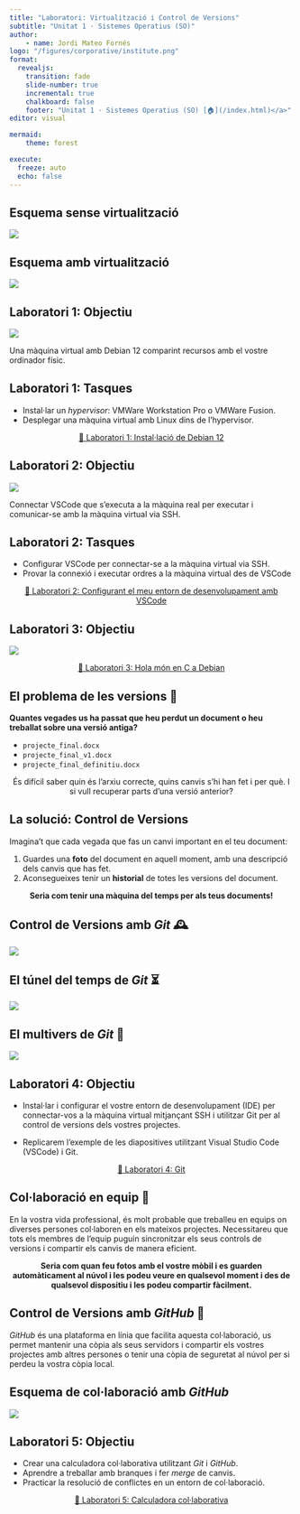 ```yaml
---
title: "Laboratori: Virtualització i Control de Versions"
subtitle: "Unitat 1 · Sistemes Operatius (SO)"
author: 
    - name: Jordi Mateo Fornés
logo: "/figures/corporative/institute.png"
format: 
  revealjs:
    transition: fade
    slide-number: true
    incremental: true 
    chalkboard: false
    footer: "Unitat 1 · Sistemes Operatius (SO) [🏠](/index.html)</a>"
editor: visual

mermaid:
    theme: forest

execute:
  freeze: auto
  echo: false
---
```


## Esquema sense virtualització

![](../figures/labs/01-introduction/sense.png){style="display: block; margin-left: auto; margin-right: auto;"}

## Esquema amb virtualització

![](../figures/labs/01-introduction/amb.png){style="display: block; margin-left: auto; margin-right: auto;"}

## Laboratori 1: Objectiu

![](../figures/labs/01-introduction/resultat.png){style="display: block; margin-left: auto; margin-right: auto;"}

Una màquina virtual amb Debian 12 comparint recursos amb el vostre ordinador físic.

## Laboratori 1: Tasques

-   Instal·lar un *hypervisor*: VMWare Workstation Pro o VMWare Fusion.
-   Desplegar una màquina virtual amb Linux dins de l'hypervisor.

::: {.fragment style="text-align: center;"}
[📄 Laboratori 1: Instal·lació de Debian 12](../labs/01-introduction/lab01.qmd)
:::

## Laboratori 2: Objectiu

![](../figures/labs/01-introduction/lab03-ssh.png){style="display: block; margin-left: auto; margin-right: auto;"}

Connectar VSCode que s'executa a la màquina real per executar i comunicar-se amb la màquina virtual via SSH.

## Laboratori 2: Tasques

-   Configurar VSCode per connectar-se a la màquina virtual via SSH.
-   Provar la connexió i executar ordres a la màquina virtual des de VSCode

::: {.fragment style="text-align: center;"}
[📄 Laboratori 2: Configurant el meu entorn de desenvolupament amb VSCode](../labs/01-introduction/lab02.qmd)
:::

## Laboratori 3: Objectiu

![](../figures/labs/01-introduction/lab03.png){style="display: block; margin-left: auto; margin-right: auto;"}

::: {.fragment style="text-align: center;"}
[📄 Laboratori 3: Hola món en C a Debian](../labs/01-introduction/lab03.qmd)
:::

## El problema de les versions 💾

**Quantes vegades us ha passat que heu perdut un document o heu treballat sobre una versió antiga?**

::: fragment
-   `projecte_final.docx`
-   `projecte_final_v1.docx`
-   `projecte_final_definitiu.docx`
:::

::: {.fragment style="text-align: center;"}
És difícil saber quin és l'arxiu correcte, quins canvis s'hi han fet i per què. I si vull recuperar parts d'una versió anterior?
:::

## La solució: Control de Versions

Imagina't que cada vegada que fas un canvi important en el teu document:

1.  Guardes una **foto** del document en aquell moment, amb una descripció dels canvis que has fet.
2.  Aconsegueixes tenir un **historial** de totes les versions del document.

::: {.fragment style="text-align: center;"}
**Seria com tenir una màquina del temps per als teus documents!**
:::

## Control de Versions amb *Git* 🕰️

![](../figures/labs/01-introduction/git.png){style="display: block; margin-left: auto; margin-right:auto;"}

## El túnel del temps de *Git* ⏳

![](../figures/labs/01-introduction/linia-temporal.png){style="display: block; margin-left: auto; margin-right: auto;"}

## El multivers de *Git* 🌌

![](../figures/labs/01-introduction/multivers.png){style="display: block; margin-left: auto; margin-right: auto;"}

## Laboratori 4: Objectiu

-   Instal·lar i configurar el vostre entorn de desenvolupament (IDE) per connectar-vos a la màquina virtual mitjançant SSH i utilitzar Git per al control de versions dels vostres projectes.

-   Replicarem l'exemple de les diapositives utilitzant Visual Studio Code (VSCode) i Git.

::: {.fragment style="text-align: center;"}
[📄 Laboratori 4: Git](../labs/01-introduction/lab04.qmd)
:::

## Col·laboració en equip 🤝

En la vostra vida professional, és molt probable que treballeu en equips on diverses persones col·laboren en els mateixos projectes. Necessitareu que tots els membres de l'equip puguin sincronitzar els seus controls de versions i compartir els canvis de manera eficient.

::: {.fragment style="text-align: center;"}
**Seria com quan feu fotos amb el vostre mòbil i es guarden automàticament al núvol i les podeu veure en qualsevol moment i des de qualsevol dispositiu i les podeu compartir fàcilment.**
:::

## Control de Versions amb *GitHub* 🐙

*GitHub* és una plataforma en línia que facilita aquesta col·laboració, us permet mantenir una còpia als seus servidors i compartir els vostres projectes amb altres persones o tenir una còpia de seguretat al núvol per si perdeu la vostra còpia local.

## Esquema de col·laboració amb *GitHub*

![](../figures/labs/01-introduction/github.png){style="display: block; margin-left: auto; margin-right: auto;"}

## Laboratori 5: Objectiu

-   Crear una calculadora col·laborativa utilitzant *Git* i *GitHub*.
-   Aprendre a treballar amb branques i fer *merge* de canvis.
-   Practicar la resolució de conflictes en un entorn de col·laboració.

::: {.fragment style="text-align: center;"}
[📄 Laboratori 5: Calculadora col·laborativa](../labs/01-introduction/lab05.qmd)
:::
